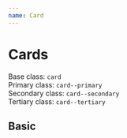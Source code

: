 ```yaml
---
name: Card
---
```



# Cards

Base class: `card`  
Primary class: `card--primary`  
Secondary class: `card--secondary`  
Tertiary class: `card--tertiary`

## Basic

<DocumentationWrapper>
  <div class="card"></div>
</DocumentationWrapper>
